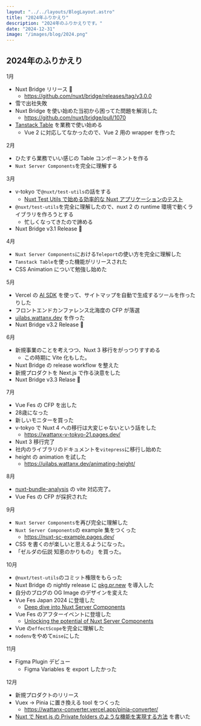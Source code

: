 ```yaml
---
layout: "../../layouts/BlogLayout.astro"
title: "2024年ふりかえり"
description: "2024年のふりかえりです。"
date: "2024-12-31"
image: "/images/blog/2024.png"
---
```



## 2024年のふりかえり

1月

- Nuxt Bridge リリース 🎉
  - https://github.com/nuxt/bridge/releases/tag/v3.0.0
- 雪で出社失敗
- Nuxt Bridge を使い始めた当初から困ってた問題を解消した
  - https://github.com/nuxt/bridge/pull/1070
- [Tanstack Table](https://tanstack.com/table/latest) を業務で使い始める
  - Vue 2 に対応してなかったので、Vue 2 用の wrapper を作った

2月

- ひたすら業務でいい感じの Table コンポーネントを作る
- `Nuxt Server Components`を完全に理解する

3月

- v-tokyo で`@nuxt/test-utils`の話をする
  - [Nuxt Test Utils で始める効率的な Nuxt アプリケーションのテスト](https://speakerdeck.com/wattanx/getting-started-with-nuxt-test-utils-for-efficient-testing-nuxt-applications)
- `@nuxt/test-utils`を完全に理解したので、nuxt 2 の runtime 環境で動くライブラリを作ろうとする
  - 忙しくなってきたので諦める
- Nuxt Bridge v3.1 Release 🎉

4月

- `Nuxt Server Components`における`Teleport`の使い方を完全に理解した
- `Tanstack Table`を使った機能がリリースされた
- CSS Animation について勉強し始めた

5月

- Vercel の [AI SDK](https://sdk.vercel.ai/) を使って、サイトマップを自動で生成するツールを作ったりした
- フロントエンドカンファレンス北海度の CFP が落選
- [uilabs.wattanx.dev](https://uilabs.wattanx.dev/) を作った
- Nuxt Bridge v3.2 Release 🎉

6月

- 新規事業のことを考えつつ、Nuxt 3 移行をがっつりすすめる
  - この時期に Vite 化もした。
- Nuxt Bridge の release workflow を整えた
- 新規プロダクトを Next.js で作る決意をした
- Nuxt Bridge v3.3 Relase 🎉

7月

- Vue Fes の CFP を出した
- 28歳になった
- 新しいモニターを買った
- v-tokyo で Nuxt 4 への移行は大変じゃないという話をした
  - https://wattanx-v-tokyo-21.pages.dev/
- Nuxt 3 移行完了
- 社内のライブラリのドキュメントを`vitepress`に移行し始めた
- height の animation を試した
  - https://uilabs.wattanx.dev/animating-height/

8月

- [nuxt-bundle-analysis](https://github.com/wattanx/nuxt-bundle-analysis) の vite 対応完了。
- Vue Fes の CFP が採択された

9月

- `Nuxt Server Components`を再び完全に理解した
- `Nuxt Server Components`の example 集をつくった
  - https://nuxt-sc-example.pages.dev/
- CSS を書くのが楽しいと思えるようになった。
- 「ゼルダの伝説 知恵のかりもの」 を買った。

10月

- `@nuxt/test-utils`のコミット権限をもらった
- Nuxt Bridge の nightly release に [pkg.pr.new](https://github.com/stackblitz-labs/pkg.pr.new) を導入した
- 自分のブログの OG Image のデザインを変えた
- Vue Fes Japan 2024 に登壇した
  - [Deep dive into Nuxt Server Components](https://speakerdeck.com/wattanx/deep-dive-into-nuxt-server-components)
- Vue Fes のアフターイベントに登壇した
  - [Unlocking the potential of Nuxt Server Components](https://speakerdeck.com/wattanx/unlocking-the-potential-of-nuxt-server-components)
- Vue の`effectScope`を完全に理解した
- `nodenv`をやめて`mise`にした

11月

- Figma Plugin デビュー
  - Figma Variables を export したかった

12月

- 新規プロダクトのリリース
- Vuex -> Pinia に置き換える tool をつくった
  - https://wattanx-converter.vercel.app/pinia-converter/
- [Nuxt で Next.js の Private folders のような機能を実現する方法](https://zenn.dev/comm_vue_nuxt/articles/private-folders-for-nuxt) を書いた
